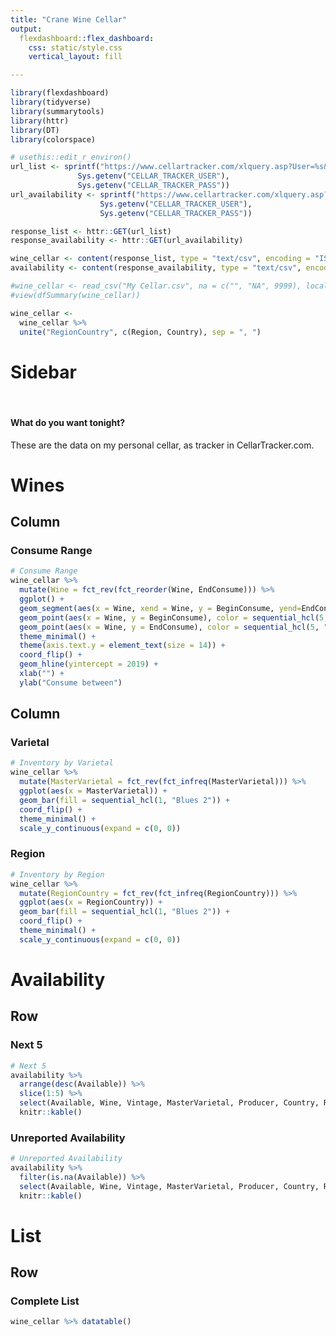 ```yaml
---
title: "Crane Wine Cellar"
output: 
  flexdashboard::flex_dashboard:
    css: static/style.css
    vertical_layout: fill

---
```


<!--html_preserve-->
<style>
@import url('https://fonts.googleapis.com/css?family=Caveat&display=swap');
</style>
<!--/html_preserve-->

```r
library(flexdashboard)
library(tidyverse)
library(summarytools)
library(httr)
library(DT)
library(colorspace)
```

```r
# usethis::edit_r_environ()
url_list <- sprintf("https://www.cellartracker.com/xlquery.asp?User=%s&Password=%s&Format=csv&Table=List", 
               Sys.getenv("CELLAR_TRACKER_USER"), 
               Sys.getenv("CELLAR_TRACKER_PASS"))
url_availability <- sprintf("https://www.cellartracker.com/xlquery.asp?User=%s&Password=%s&Format=csv&Table=Availability", 
                    Sys.getenv("CELLAR_TRACKER_USER"), 
                    Sys.getenv("CELLAR_TRACKER_PASS"))

response_list <- httr::GET(url_list)
response_availability <- httr::GET(url_availability)

wine_cellar <- content(response_list, type = "text/csv", encoding = "ISO-8859-1")
availability <- content(response_availability, type = "text/csv", encoding = "ISO-8859-1")

#wine_cellar <- read_csv("My Cellar.csv", na = c("", "NA", 9999), locale = locale(encoding = "ISO-8859-1"))
#view(dfSummary(wine_cellar))

wine_cellar <- 
  wine_cellar %>% 
  unite("RegionCountry", c(Region, Country), sep = ", ")
```

Sidebar {.sidebar}
=======================================================================

<br />

#### What do you want tonight?

These are the data on my personal cellar, as tracker in CellarTracker.com. 


Wines 
=======================================================================

Column {data-width=600}
-----------------------------------------------------------------------

### Consume Range

```r
# Consume Range
wine_cellar %>% 
  mutate(Wine = fct_rev(fct_reorder(Wine, EndConsume))) %>%
  ggplot() +
  geom_segment(aes(x = Wine, xend = Wine, y = BeginConsume, yend=EndConsume), color = "grey") +
  geom_point(aes(x = Wine, y = BeginConsume), color = sequential_hcl(5, "Blues 2")[3], size = 3 ) +
  geom_point(aes(x = Wine, y = EndConsume), color = sequential_hcl(5, "Blues 2")[1], size = 3 ) +
  theme_minimal() +
  theme(axis.text.y = element_text(size = 14)) +
  coord_flip() +
  geom_hline(yintercept = 2019) +
  xlab("") +
  ylab("Consume between")
```

Column {data-width=400}
-----------------------------------------------------------------------
   
### Varietal

```r
# Inventory by Varietal
wine_cellar %>% 
  mutate(MasterVarietal = fct_rev(fct_infreq(MasterVarietal))) %>%
  ggplot(aes(x = MasterVarietal)) +
  geom_bar(fill = sequential_hcl(1, "Blues 2")) +
  coord_flip() +
  theme_minimal() +
  scale_y_continuous(expand = c(0, 0))
```   
    
### Region

```r
# Inventory by Region
wine_cellar %>% 
  mutate(RegionCountry = fct_rev(fct_infreq(RegionCountry))) %>%
  ggplot(aes(x = RegionCountry)) +
  geom_bar(fill = sequential_hcl(1, "Blues 2")) +
  coord_flip() +
  theme_minimal() +
  scale_y_continuous(expand = c(0, 0))
```

Availability {data-orientation=rows}
=======================================================================

Row {data-height=350}
-----------------------------------------------------------------------
   
### Next 5

```r
# Next 5
availability %>% 
  arrange(desc(Available)) %>% 
  slice(1:5) %>% 
  select(Available, Wine, Vintage, MasterVarietal, Producer, Country, Region, CScore, ComBegin, ComEnd) %>% 
  knitr::kable()
```   
    
### Unreported Availability

```r
# Unreported Availability
availability %>% 
  filter(is.na(Available)) %>% 
  select(Available, Wine, Vintage, MasterVarietal, Producer, Country, Region, CScore) %>% 
  knitr::kable()
```

List {data-orientation=rows}
=======================================================================

Row {data-height=650}
-----------------------------------------------------------------------

### Complete List

```r
wine_cellar %>% datatable()
```
